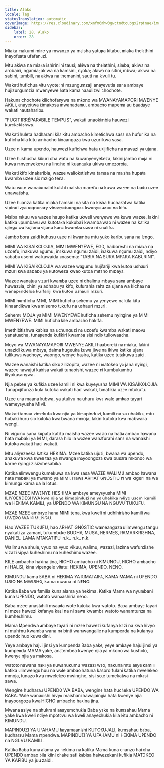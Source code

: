 ```yaml
---
title: Alako
locale: lag
statusTranslation: automatic
coverImage: https://res.cloudinary.com/xmfm6mhw3gwctndtcubgx2rptnae/image/upload/v1740337243/small_cover_educacion_fundamental_a051170f1c.webp
sidebar:
    label: 28. Alako
    order: 28
---
```

Miaka makumi mine ya mwanzo ya maisha yatupa kitabu, miaka thelathini inayofuata ufafanuzi.

Mtu akiwa na miaka ishirini ni tausi; akiwa na thelathini, simba; akiwa na arobaini, ngamia; akiwa na hamsini, nyoka; akiwa na sitini, mbwa; akiwa na sabini, tumbili, na akiwa na themanini, sauti na kivuli tu.

Wakati hufichua vitu vyote: ni mzungumzaji anayevutia sana ambaye hujizungumzia mwenyewe hata kama haaulizwi chochote.

Hakuna chochote kilichofanywa na mkono wa MWANAYAMAPORI MWENYE AKILI, anayeitwa kimakosa mwanadamu, ambacho mapema au baadaye wakati hautaharibu.

"FUGIT IRRÉPARABILE TEMPUS", wakati unaokimbia hauwezi kurekebishwa.

Wakati huleta hadharani kila kitu ambacho kimefichwa sasa na hufunika na kuficha kila kitu ambacho kinaangaza kwa uzuri kwa sasa.

Uzee ni kama upendo, hauwezi kufichwa hata ukijificha na mavazi ya ujana.

Uzee hushusha kiburi cha watu na kuwanyenyekeza, lakini jambo moja ni kuwa mnyenyekevu na lingine ni kuanguka ukiwa umezorota.

Wakati kifo kinakaribia, wazee waliokatishwa tamaa na maisha hupata kwamba uzee sio mzigo tena.

Watu wote wanatumaini kuishi maisha marefu na kuwa wazee na bado uzee unawatisha.

Uzee huanza katika miaka hamsini na sita na kisha huchakatwa katika vipindi vya septenary vinavyotuongoza kwenye uzee na kifo.

Msiba mkuu wa wazee haupo katika ukweli wenyewe wa kuwa wazee, lakini katika upumbavu wa kutotaka kukubali kwamba wao ni wazee na katika ujinga wa kujiona vijana kana kwamba uzee ni uhalifu.

Jambo bora zaidi kuhusu uzee ni kwamba mtu yuko karibu sana na lengo.

MIMI WA KISAÍKOLOJIA, MIMI MWENYEWE, EGO, haiboreshi na miaka na uzoefu; inakuwa ngumu, inakuwa ngumu zaidi, inakuwa ngumu zaidi, ndiyo sababu usemi wa kawaida unasema: "TABIA NA SURA MPAKA KABURINI".

MIMI WA KISAÍKOLOJIA wa wazee wagumu hujifariji kwa kutoa ushauri mzuri kwa sababu ya kutoweza kwao kutoa mifano mibaya.

Wazee wanajua vizuri kwamba uzee ni dhalimu mbaya sana ambaye huwazuia, chini ya adhabu ya kifo, kufurahia raha za ujana wa kichaa na wanapendelea kujifariji kwa kutoa ushauri mzuri.

MIMI humficha MIMI, MIMI huficha sehemu ya yenyewe na kila kitu kinaandikwa kwa misemo tukufu na ushauri mzuri.

Sehemu MOJA ya MIMI MWENYEWE huficha sehemu nyingine ya MIMI MWENYEWE. MIMI huficha kile ambacho hakifai.

Imethibitishwa kabisa na uchunguzi na uzoefu kwamba wakati maovu yanatuacha, tunapenda kufikiri kwamba sisi ndio tuliowaacha.

Moyo wa MWANAYAMAPORI MWENYE AKILI hauboreki na miaka, lakini unazidi kuwa mbaya, daima hugeuka kuwa jiwe na ikiwa katika ujana tulikuwa wachoyo, waongo, wenye hasira, katika uzee tutakuwa zaidi.

Wazee wanaishi katika siku zilizopita, wazee ni matokeo ya jana nyingi, wazee hawajui kabisa wakati tunaoishi, wazee ni kumbukumbu iliyokusanywa.

Njia pekee ya kufikia uzee kamili ni kwa kuyeyusha MIMI WA KISAÍKOLOJIA. Tunapojifunza kufa kutoka wakati hadi wakati, tunafikia uzee mtukufu.

Uzee una maana kubwa, ya utulivu na uhuru kwa wale ambao tayari wameyeyusha MIMI.

Wakati tamaa zimekufa kwa njia ya kimapinduzi, kamili na ya uhakika, mtu hubaki huru sio kutoka kwa bwana mmoja, lakini kutoka kwa mabwana wengi.

Ni vigumu sana kupata katika maisha wazee wasio na hatia ambao hawana hata mabaki ya MIMI, darasa hilo la wazee wanafurahi sana na wanaishi kutoka wakati hadi wakati.

Mtu aliyezeeka katika HEKIMA. Mzee katika ujuzi, bwana wa upendo, anakuwa kwa kweli taa ya mwanga inayoongoza kwa busara mkondo wa karne nyingi zisizohesabika.

Katika ulimwengu kumekuwa na kwa sasa WAZEE WALIMU ambao hawana hata mabaki ya mwisho ya MIMI. Hawa ARHAT GNÓSTIC ni wa kigeni na wa kimungu kama ua la lotus.

MZAE MZEE MWENYE HESHIMA ambaye ameyeyusha MIMI ILIYOENDESHWA kwa njia ya kimapinduzi na ya uhakika ndiye usemi kamili wa HEKIMA KAMILI, ya UPENDO WA KIMUNGU NA NGUVU TUKUFU.

MZAE MZEE ambaye hana MIMI tena, kwa kweli ni udhihirisho kamili wa UWEPO WA KIMUNGU.

Hao WAZEE TUKUFU, hao ARHAT GNÓSTIC wameangaza ulimwengu tangu nyakati za zamani, tukumbuke BUDHA, MUSA, HERMES, RAMARKRISHNA, DANIEL, LAMA MTAKATIFU, n.k., n.k., n.k.

Walimu wa shule, vyuo na vyuo vikuu, walimu, wazazi, lazima wafundishe vizazi vipya kuheshimu na kuheshimu wazee.

KILE ambacho hakina jina, HICHO ambacho ni KIMUNGU, HICHO ambacho ni HALISI, kina vipengele vitatu: HEKIMA, UPENDO, NENO.

KIMUNGU kama BABA ni HEKIMA YA KIMATAIFA, KAMA MAMA ni UPENDO USIO NA MWISHO, kama mwana ni NENO.

Katika Baba wa familia kuna alama ya hekima. Katika Mama wa nyumbani kuna UPENDO, watoto wanaashiria neno.

Baba mzee anastahili msaada wote kutoka kwa watoto. Baba ambaye tayari ni mzee hawezi kufanya kazi na ni sawa kwamba watoto wanamtunza na kumheshimu.

Mama Mpendwa ambaye tayari ni mzee hawezi kufanya kazi na kwa hivyo ni muhimu kwamba wana na binti wamwangalie na kumpenda na kufanya upendo huo kuwa dini.

Yeye ambaye hajui jinsi ya kumpenda Baba yake, yeye ambaye hajui jinsi ya kumpenda MAMA yake, anatembea kwenye njia ya mkono wa kushoto, kwenye njia ya makosa.

Watoto hawana haki ya kuwahukumu Wazazi wao, hakuna mtu aliye kamili katika ulimwengu huu na wale ambao hatuna kasoro fulani katika mwelekeo mmoja, tunazo kwa mwelekeo mwingine, sisi sote tumekatwa na mkasi sawa.

Wengine hudharau UPENDO WA BABA, wengine hata hucheka UPENDO WA BABA. Wale wanaoishi hivyo maishani hawajaingia hata kwenye njia inayoongoza kwa HICHO ambacho hakina jina.

Mwana asiye na shukrani anayemchukia Baba yake na kumsahau Mama yake kwa kweli ndiye mpotovu wa kweli anayechukia kila kitu ambacho ni KIMUNGU.

MAPINDUZI YA UFAHAMU hayamaanishi KUTOKUJALI, kumsahau baba, kudharau Mama mpendwa. MAPINDUZI YA UFAHAMU ni HEKIMA UPENDO na NGUVU KAMILI.

Katika Baba kuna alama ya hekima na katika Mama kuna chanzo hai cha UPENDO ambao bila kiini chake safi kabisa haiwezekani kufikia MATOKEO YA KARIBU ya juu zaidi.

